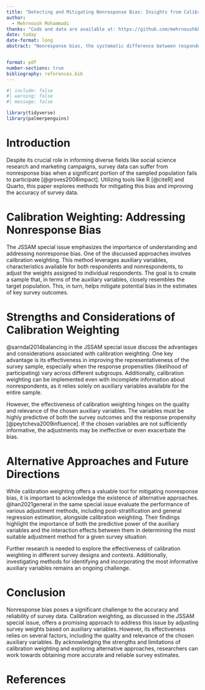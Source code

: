 ```yaml
---
title: "Detecting and Mitigating Nonresponse Bias: Insights from Calibration Weighting"
author: 
  - Mehrnoush Mohammadi
thanks: "Code and data are available at: https://github.com/mehrnoush68/Insights-from-Calibration-Weighting.git"
date: today
date-format: long
abstract: "Nonresponse bias, the systematic difference between respondents and nonrespondents, is a serious threat to the credibility of survey results. The Special Virtual Issue on Nonresponse Rates and Nonresponse Adjustments of the Journal of @jssam_special_issue (JSSAM) sheds light on various aspects of this challenge. In this article, the focus is on calibration weighting, i.e., a method for adjusting the sample weights (at the sampling stage) to counteract possible nonresponse bias."


format: pdf
number-sections: true
bibliography: references.bib
---
```


```r
#| include: false
#| warning: false
#| message: false

library(tidyverse)
library(palmerpenguins)
```


# Introduction

Despite its crucial role in informing diverse fields like social science research and marketing campaigns, survey data can suffer from nonresponse bias when a significant portion of the sampled population fails to participate [@groves2008impact]. Utilizing tools like R [@citeR] and Quarto, this paper explores methods for mitigating this bias and improving the accuracy of survey data. 

# Calibration Weighting: Addressing Nonresponse Bias

The JSSAM special issue emphasizes the importance of understanding and addressing nonresponse bias. One of the discussed approaches involves calibration weighting. This method leverages auxiliary variables, characteristics available for both respondents and nonrespondents, to adjust the weights assigned to individual respondents. The goal is to create a sample that, in terms of the auxiliary variables, closely resembles the target population. This, in turn, helps mitigate potential bias in the estimates of key survey outcomes.

# Strengths and Considerations of Calibration Weighting

@sarndal2014balancing in the JSSAM special issue discuss the advantages and considerations associated with calibration weighting. One key advantage is its effectiveness in improving the representativeness of the survey sample, especially when the response propensities (likelihood of participating) vary across different subgroups. Additionally, calibration weighting can be implemented even with incomplete information about nonrespondents, as it relies solely on auxiliary variables available for the entire sample.

However, the effectiveness of calibration weighting hinges on the quality and relevance of the chosen auxiliary variables. The variables must be highly predictive of both the survey outcomes and the response propensity [@peytcheva2009influence]. If the chosen variables are not sufficiently informative, the adjustments may be ineffective or even exacerbate the bias.

# Alternative Approaches and Future Directions

While calibration weighting offers a valuable tool for mitigating nonresponse bias, it is important to acknowledge the existence of alternative approaches. @han2021general in the same special issue evaluate the performance of various adjustment methods, including post-stratification and general regression estimation, alongside calibration weighting. Their findings highlight the importance of both the predictive power of the auxiliary variables and the interaction effects between them in determining the most suitable adjustment method for a given survey situation.

Further research is needed to explore the effectiveness of calibration weighting in different survey designs and contexts. Additionally, investigating methods for identifying and incorporating the most informative auxiliary variables remains an ongoing challenge.

# Conclusion

Nonresponse bias poses a significant challenge to the accuracy and reliability of survey data. Calibration weighting, as discussed in the JSSAM special issue, offers a promising approach to address this issue by adjusting survey weights based on auxiliary variables. However, its effectiveness relies on several factors, including the quality and relevance of the chosen auxiliary variables. By acknowledging the strengths and limitations of calibration weighting and exploring alternative approaches, researchers can work towards obtaining more accurate and reliable survey estimates.

\newpage


# References


